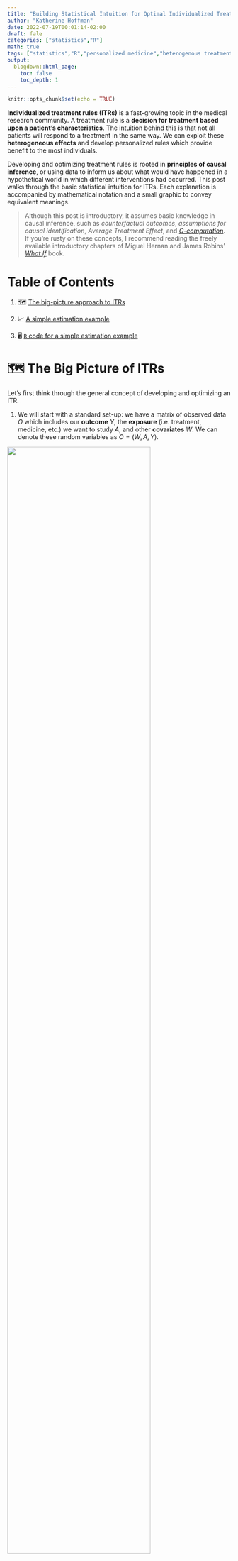 ```yaml
---
title: "Building Statistical Intuition for Optimal Individualized Treatment Rules"
author: "Katherine Hoffman"
date: 2022-07-19T00:01:14-02:00
draft: fale
categories: ["statistics","R"]
math: true
tags: ["statistics","R","personalized medicine","heterogenous treatment effects"]
output:
  blogdown::html_page:
    toc: false
    toc_depth: 1
---
```



\usepackage{amsmath}
\DeclareMathOperator*{\argmax}{arg\,max}

```r
knitr::opts_chunk$set(echo = TRUE)
```

**Individualized treatment rules (ITRs)** is a fast-growing topic in the medical research community. A treatment rule is a **decision for treatment based upon a patient's characteristics**. The intuition behind this is that not all patients will respond to a treatment in the same way. We can exploit these **heterogeneous effects** and develop personalized rules which provide benefit to the most individuals.

Developing and optimizing treatment rules is rooted in **principles of causal inference**, or using data to inform us about what would have happened in a hypothetical world in which different interventions had occurred. This post walks through the basic statistical intuition for ITRs. Each explanation is accompanied by mathematical notation and a small graphic to convey equivalent meanings.

> Although this post is introductory, it assumes basic knowledge in causal inference, such as *counterfactual outcomes*, *assumptions for causal identification*, *Average Treatment Effect*, and [*G-computation*](https://github.com/kathoffman/causal-inference-visual-guides/blob/master/visual-guides/G-Computation.pdf). If you're rusty on these concepts, I recommend reading the freely available introductory chapters of Miguel Hernan and James Robins' [*What If*](https://www.hsph.harvard.edu/miguel-hernan/causal-inference-book/) book.


# Table of Contents

1. 🗺️ [The big-picture approach to ITRs](#the-big-picture-of-itrs)

2. 📈 [A simple estimation example](#estimating-the-itr)

3. 🖥️ [`R` code for a simple estimation example](#r-simulation)


<!-- # This post builds on the following concepts: -->

<!-- - **Counterfactual outcome**: the outcome in a hypothetical world where a unit received a certain intervention or treatment, which might be different from the treatment they actually received. -->

<!-- - Average Treatment Effect:  -->

<!-- - **G-computation:** a form of substitution estimation. In its simplest form for computing the ATE for a binary treatment, the G-comp procedure is: -->
<!--   1. fit a regression for $\mathrm{E}[Y|A,W]$ -->
<!--   2. obtain predictions for $\hat{E}[Y|A,W]$ when $A=1$ and $A=0$ -->
<!--   3. take the average difference between $\hat{E}[Y|A=1,W]$ and $\hat{E}[Y|A=0,W]$ -->

<!-- # The FUTURE of Medicine -->

# 🗺️ The Big Picture of ITRs

Let's first think through the general concept of developing and optimizing an ITR.

1. We will start with a standard set-up: we have a matrix of observed data $O$ which includes our **outcome** $Y$, the **exposure** (i.e. treatment, medicine, etc.) we want to study $A$, and other **covariates** $W$. We can denote these random variables as $O = (W, A, Y)$.

![](/img/otr/data_structure.png){width=80%}

<!-- , and visualize it as the following data set. *Note that we are considering a binary exposure for simplicity.* -->

<!-- ![](/img/tmle/1_data_structure.png){width=80%} -->

2. Now, consider that we've created some function, $d$, which takes baseline confounders $W$ and outputs a treatment assignment $A$. We can write this mapping function, or **treatment rule**, in mathematical notation as: 

<!-- <p style="margin-left: 40px"> -->

$$d: W \rightarrow A$$
This is equivalent to a function you could write in R or Python which takes a data frame `W` and outputs a vector of treatment assignments `A`.

![](/img/otr/input_output.png){width=80%}

<!-- <p style="margin-left: 40px">An example in `R` code could be this:</p>  -->

<!-- <p style="margin-left: 40px"> -->
<!-- ```{r} -->
<!-- d <- function(W){ -->
<!--   # assigned treatment A is a vector of length nrow(W) and depends on values of W -->
<!--   # for example, the treatment rule could be if W1 is greater than 5, treat, otherwise, don't treat -->
<!--   A <- ifelse(W[[1]] > 5, 1, 0) -->
<!--   return(A) -->
<!-- } -->
<!-- ``` -->
<!-- </p>  -->

3. We can then think about the **counterfactual outcome**^[Recall that a counterfactual describes a hypothetical world where a unit received a certain intervention or treatment, which might be different from the treatment they actually received] for each row, or observation, under the treatment rule $d$. In other words, we are asking *what would have happened in the hypothetical world in which the treatment rule $d$ was applied?*

Let's denote this vector of counterfactual outcomes as $Y(d)$.

![](/img/otr/Y_d.png){width=100%}

4. The optimal ITR will **maximize the expected counterfactual outcome**, or $\mathrm{E}[Y(d)]$, across the entire population. We can write that using $\argmax$, which means we want to know which argument will return the highest value of a function. In this use-case, we want to know what treatment rule $d$ returns the highest expected value of the counterfactual outcome, $\mathrm{E}[Y(d)]$.

$$\argmax_d \mathrm{E}[Y(d)]$$

![](/img/otr/argmax.png){width=70%}


5. We'll call whatever function $d$, or $d(W)$, that maximizes this expected counterfactual outcome for the population $d^*(W)$. **This $d^*(W)$ is our optimal ITR.**

![](/img/otr/d_star.png){width=50%}


# 📈 Estimating the ITR

There are many ways to estimate $d^*(W)$. One of the most common ways begins by estimating the **Conditional Average Treatment Effect (CATE)**.

You have probably heard of the Average Treatment Effect (ATE), which is the mean difference in outcomes in a world in which every unit receives the exposure compared to a world in which no unit receives the exposure. In potential outcomes notation, $ATE = \mathrm{E}[Y^1-Y^0]$. The CATE is the same formula and description, but within covariate strata $W$.

$$CATE = \mathrm{E}[Y^1-Y^0|W]$$

Under standard causal assumptions^[This post is focused on estimation and therefore does not detail the requirements for causal identification, but here I refer to the assumptions of consistency, exchangeability, and positivity.], the CATE for a binary exposure is identifiable under the following formula:

$$\mathrm{CATE}(W) = \mathrm{E}[Y|A=1, W] - \mathrm{E}[Y|A=0, W]$$
<!-- Compare this to the ATE after identification to clearly see the formula for CATE is the same, minus the outer expectation: -->

<!-- $$\mathrm{ATE}(W) = \mathrm{E}[\mathrm{E}[Y|A=1, W] - \mathrm{E}[Y|A=0, W]]$$ -->



We could estimate the CATE using **G-computation**. If you'd like a review on G-computation, check out this [visual guide](https://github.com/kathoffman/causal-inference-visual-guides/blob/master/visual-guides/G-Computation.pdf).

1. Fit a regression for $\mathrm{E}[Y|A,W]$.

![](/img/tmle/2_outcome_fit.png){width=70%}

2. Obtain predicted estimates for $Y$ on datasets where all observations are changed to have $A=1$ and $A=0$ using the model fit from Step 1.

$$\hat{E}[Y|A=1, W]$$

![](/img/tmle/4_Q1.png){width=80%}

$$\hat{E}[Y|A=0, W]$$

![](/img/tmle/5_Q1.png){width=80%}

3. Compute the difference in the predicted $Y$'s for the two datasets from Step 2.

$$\widehat{CATE}(W) = \hat{E}[Y|A=1, W] - \hat{E}[Y|A=0, W]$$

![](/img/otr/cate.png){width=32%}

Then, we could say our optimal ITR is to **give treatment if the value of $CATE(W)$ for that person is positive**, indicating a positive effect of treatment on the outcome $Y$. Likewise, if the value is negative or 0, indicating a negative or neutral effect on the outcome $Y$, that unit would not receive treatment under the ITR.

\usepackage{bbm}

$$ \mathrm{ITR}(W) = \mathbb{1}{ \{\mathrm{CATE}(W) > 0} \}$$

![](/img/otr/cate_assign_legend.png){width=50%}



# 🖥️ `R` simulation

Let's take a look an `R` simulation for the simple estimation of $d^*(W)$ we just described. We can first simulate data of `n` = 500 rows, where we have only one confounder `W`, a binary treatment `A` which depends on `W`, and an outcome `Y` which is continuous and depends on `W` and `A`.

```r
n <- 500
W <- runif(n, 1, 99)
A <- rbinom(n, 1, prob = abs(W/100))
Y <- rnorm(n, 10) + rnorm(n, 2*A) + rnorm(n, 50*W) - rnorm(n, .1*A*W)
df <- data.frame(W, A, Y)
```

We'll run a regression for a saturated linear regression model of $\mathrm{E}[Y|A,W]$, then obtain predictions on datasets where `A` is changed to `1` and `0` for all rows. We can then compute the CATE as the difference between these predictions.

```r
fit <- glm(Y~A*W)
E_Y1 <- predict(fit, newdata = data.frame(A = 1, W))
E_Y0 <- predict(fit, newdata = data.frame(A = 0, W))
CATE <- E_Y1 - E_Y0
```

Finally, our optimal treatment rule will be to treat any unit with `CATE > 1`. We can visually see there is benefit for about 1/4 of units in our simulated population.

```r
library(tidyverse)
data.frame(CATE) |>
  mutate(d_star = ifelse(CATE > 0, "Treat", "Do not treat")) |>
  ggplot(aes(CATE, fill=d_star)) +
  geom_histogram(binwidth=.2) +
  theme_bw() +
  scale_fill_manual(values = c("#f2696f","#4984b0")) +
  labs(x="CATE(W)", y = "Count", fill = "Treatment Rule", title="Distribution of CATE(W)")
```


# Improving estimation of $d^*(W)$

There are more advanced ways to estimate $CATE(W)$ using data-adaptive machine learning techniques and obtaining improved statistical properties, e.g. **double robustness**. We could also estimate $d^*(W)$ directly instead of first estimating $CATE(W)$.

We can extend either of these ideas to longitudinal settings, studies with clustering, etc. I've listed some of the resources I am reading to learn about optimizing ITRs below. As always I welcome feedback and/or suggestions of additional resources I can include.

# Further reading

These concepts are introductory, so any paper on "optimal treatment rules", "individualized treatment rules", or "heterogeneous treatment effects" should review the ideas discussed here in their introductions.

- This [Wang et al. paper](https://www.bios.unc.edu/~dzeng/Pub/EHROLearning1.pdf) offers a very clear introduction on ITRs.

- Lately I've been interested in [this recent paper](https://arxiv.org/pdf/2004.14497.pdf) by Edward Kennedy discusses one way to evaluate the CATE using doubly robust methods, and gives several other foundational papers in the introduction.

- [This `R` blog post](https://egap.org/resource/10-things-to-know-about-heterogeneous-treatment-effects/) about heterogeneous treatment effects also may be useful for thinking through these issues with real data.

I'll continue to add resources to this list as I discover them. Please reach out if you have recommendations of papers or tutorials (yours or others!) to add to this list.

## Acknowledgments

Thanks to my colleague [Iván Díaz](https://twitter.com/ildiazm) for explaining optimal individualized treatment rules to me in this way, and for reviewing this post.

